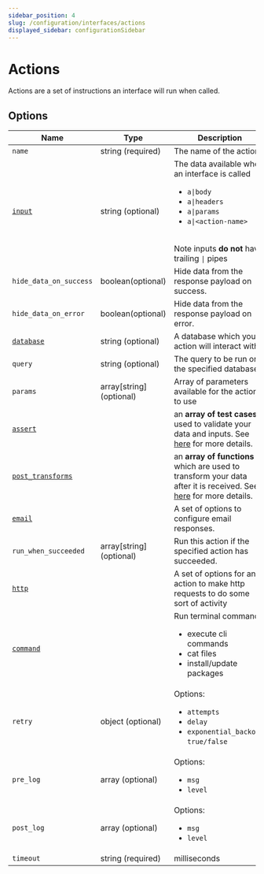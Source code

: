 ```yaml
---
sidebar_position: 4
slug: /configuration/interfaces/actions
displayed_sidebar: configurationSidebar
---
```


# Actions

Actions are a set of instructions an interface will run when called. <br/>

## Options

| Name                                                                             | Type              | Description                                                                                                                                                                                           |
| -------------------------------------------------------------------------------- | ----------------- | ----------------------------------------------------------------------------------------------------------------------------------------------------------------------------------------------------- |
| `name`                                                                           | string (required) | The name of the action                                                                                                                                                                                |
| [`input`](/docs/configuration/interfaces/actions/inputs)                         | string (optional) | The data available when an interface is called <ul><li>`a\|body`</li><li>`a\|headers`</li><li>`a\|params`</li><li>`a\|<action-name>`</li></ul> <br /> Note inputs **do not** have trailing `\|` pipes |
| `hide_data_on_success`                                                           | boolean(optional) | Hide data from the response payload on success.                                                                                                                                                       |
| `hide_data_on_error`                                                             | boolean(optional) | Hide data from the response payload on error.                                                                                                                                                         |
| [`database`](/docs/configuration/interfaces/actions/inputs/databases)            | string (optional) | A database which your action will interact with.                                                                                                                                                      |
| `query`                                                                          | string (optional) | The query to be run on the specified database.                                                                                                                                                        |
| `params`                                                                         | array[string] (optional)  | Array of parameters available for the actions to use                                                                                                                                                  |
| [`assert`](/docs/configuration/interfaces/actions/asserts)                       |                   | an **array of test cases** used to validate your data and inputs. See [here](/docs/configuration/interfaces/actions/asserts) for more details.                                                        |
| [`post_transforms`](/docs/configuration/interfaces/actions/transforms/functions) |                   | an **array of functions** which are used to transform your data after it is received. See [here](/docs/configuration/interfaces/actions/transforms/functions) for more details.                       |
| [`email`](/docs/configuration/interfaces/actions/inputs/email)                   |                   | A set of options to configure email responses.                                                                                                                                                        |
| `run_when_succeeded`                                                             | array[string] (optional) | Run this action if the specified action has succeeded.                                                                                                                                                |
| [`http`](/docs/configuration/interfaces/actions/inputs/http)                     |                   | A set of options for an action to make http requests to do some sort of activity                                                                                                                      |
| [`command`](/docs/configuration/interfaces/actions/inputs/command)               |                   | Run terminal commands: <ul><li>execute cli commands</li><li>cat files</li><li>install/update packages</li></ul>                                                                                       |
| `retry`                                                                          | object (optional)  | Options: <ul><li>`attempts`</li><li>`delay`</li><li>`exponential_backoff`: `true/false`</li></ul>                                                                                                      |
| `pre_log`                                                                        | array (optional)  | Options: <ul><li>`msg`</li><li>`level`</li></ul>                                                                                                                                                      |
| `post_log`                                                                       | array (optional)  | Options: <ul><li>`msg`</li><li>`level`</li></ul>                                                                                                                                                      |
| `timeout`                                                                        | string (required) | milliseconds                                                                                                                                                                                          |
